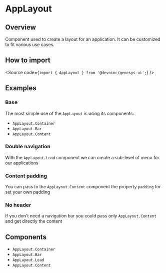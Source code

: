 

<Meta of={Stories} />

# AppLayout

## Overview

Component used to create a layout for an application. It can be customized to
fit various use cases.

## How to import

<Source code={`import { AppLayout } from '@devoinc/genesys-ui';`} />

## Examples

### Base

The most simple use of the `AppLayout` is using its components:

- `AppLayout.Container`
- `AppLayout.Bar`
- `AppLayout.Content`

<Canvas of={Stories.Base} />

### Double navigation

With the `AppLayout.Lead` component we can create a sub-level of menu for our
applications

<Canvas of={Stories.DoubleNavigation} />

### Content padding

You can pass to the `AppLayout.Content` component the property `padding` for set
your own padding

<Canvas of={Stories.ContentPadding} />

### No header

If you don't need a navigation bar you could pass only `AppLayout.Content` and
get directly the content

<Canvas of={Stories.NoHeader} />

## Components

- `AppLayout.Container`
- `AppLayout.Bar`
- `AppLayout.Lead`
- `AppLayout.Content`
